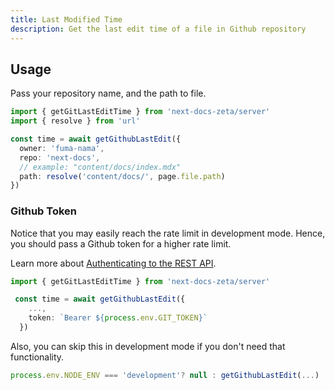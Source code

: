 ```yaml
---
title: Last Modified Time
description: Get the last edit time of a file in Github repository
---
```


## Usage

Pass your repository name, and the path to file.

```ts
import { getGitLastEditTime } from 'next-docs-zeta/server'
import { resolve } from 'url'

const time = await getGithubLastEdit({
  owner: 'fuma-nama',
  repo: 'next-docs',
  // example: "content/docs/index.mdx"
  path: resolve('content/docs/', page.file.path)
})
```

### Github Token

Notice that you may easily reach the rate limit in development mode. Hence, you
should pass a Github token for a higher rate limit.

Learn more about
[Authenticating to the REST API](https://docs.github.com/en/rest/overview/authenticating-to-the-rest-api).

```ts
import { getGitLastEditTime } from 'next-docs-zeta/server'

 const time = await getGithubLastEdit({
    ...,
    token: `Bearer ${process.env.GIT_TOKEN}`
  })
```

Also, you can skip this in development mode if you don't need that
functionality.

```ts
process.env.NODE_ENV === 'development'? null : getGithubLastEdit(...)
```
